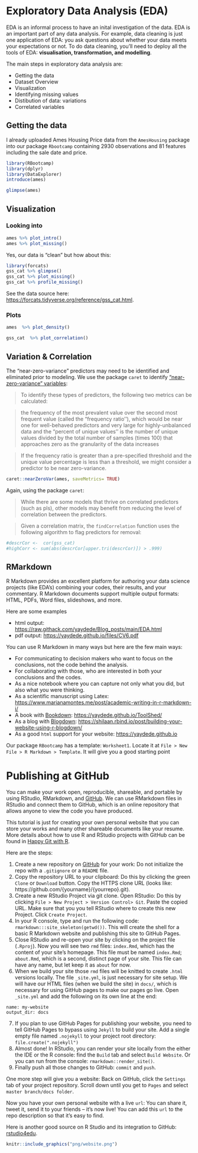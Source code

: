 # Exploratory Data Analysis (EDA)

EDA is an informal process to have an inital investigation of the data.  EDA is an important part of any data analysis.  For example, data cleaning is just one application of EDA: you ask questions about whether your data meets your expectations or not. To do data cleaning, you’ll need to deploy all the tools of EDA: **visualisation, transformation, and modelling**.

The main steps in exploratory data analysis are:

- Getting the data
- Dataset Overview
- Visualization
- Identifying missing values
- Distibution of data: variations
- Correlated variables

## Getting the data

I already uploaded Ames Housing Price data from the `AmesHousing` package into our package `Rbootcamp` containing 2930 observations and 81 features including the sale date and price.

```r
library(RBootcamp)
library(dplyr)
library(DataExplorer)
introduce(ames)
```
```r
glimpse(ames)
```
## Visualization

### Looking into
  
```r
ames %>% plot_intro()
ames %>% plot_missing()
```
  
Yes, our data is "clean" but how about this:

```r
library(forcats)
gss_cat %>% glimpse()
gss_cat %>% plot_missing()
gss_cat %>% profile_missing()
```

See the data source here: <https://forcats.tidyverse.org/reference/gss_cat.html>.

### Plots

```r
ames  %>% plot_density()
```

```r
gss_cat  %>% plot_correlation()
```
  
## Variation & Correlation

The “near-zero-variance” predictors may need to be identified and eliminated prior to modeling.  We use the package `caret` to identify ["near-zero-variance" variables](https://topepo.github.io/caret/pre-processing.html):

> To identify these types of predictors, the following two metrics can be calculated:

> the frequency of the most prevalent value over the second most frequent value (called the “frequency ratio’’), which would be near one for well-behaved predictors and very large for highly-unbalanced data and
> the “percent of unique values’’ is the number of unique values divided by the total number of samples (times 100) that approaches zero as the granularity of the data increases

> If the frequency ratio is greater than a pre-specified threshold and the unique value percentage is less than a threshold, we might consider a predictor to be near zero-variance.

```r
caret::nearZeroVar(ames, saveMetrics= TRUE)
```
  
Again, using the package `caret`:

>While there are some models that thrive on correlated predictors (such as pls), other models may benefit from reducing the level of correlation between the predictors.

>Given a correlation matrix, the `findCorrelation` function uses the following algorithm to flag predictors for removal:

```r
#descrCor <-  cor(gss_cat)
#highCorr <- sum(abs(descrCor[upper.tri(descrCor)]) > .999)
```
  
## RMarkdown

R Markdown provides an excellent platform for authoring your data science projects (like EDA's) combining your codes, their results, and your commentary. R Markdown documents support multiple output formats: HTML, PDFs, Word files, slideshows, and more.

Here are some examples

- html output: <https://raw.githack.com/yaydede/Blog_posts/main/EDA.html>
- pdf output: <https://yaydede.github.io/files/CV6.pdf> 

You can use R Markdown in many ways but here are the few main ways:

- For communicating to decision makers who want to focus on the conclusions, not the code behind the analysis.
- For collaborating with those, who are interested in both your conclusions and the codes. 
- As a nice notebook where you can capture not only what you did, but also what you were thinking.
- As a scientific manuscript using Latex: <https://www.marianamontes.me/post/academic-writing-in-r-markdown-i/>
- A book with [Bookdown](https://bookdown.org): <https://yaydede.github.io/ToolShed/>
- As a blog with [Blogdown](https://bookdown.org/yihui/blogdown/): <https://shilaan.rbind.io/post/building-your-website-using-r-blogdown/>
- As a good `html` support for your website: <https://yaydede.github.io>

Our package `RBootcamp` has a template: `Worksheet1`.  Locate it at `File > New File > R Markdown > Template`.  It will give you a good starting point

# Publishing at GitHub

You can make your work open, reproducible, shareable, and portable by using RStudio, RMarkdown, and [GitHub](https://github.com). We can use RMarkdown files in RStudio and connect them to GitHub, which is an online repository that allows anyone to view the code you have produced.

This tutorial is just for creating your own personal website that you can store your works and many other shareable documents like your resume. More details about how to use R and RStudio projects with GitHub can be found in [Happy Git with R](https://happygitwithr.com/new-github-first.html).

Here are the steps:  

1. Create a new repository on [GitHub](https://github.com) for your work:  Do not initialize the repo with a `.gitignore` or a `README` file. 
2. Copy the repository URL to your clipboard: Do this by clicking the green `Clone` or `Download` button.  Copy the HTTPS clone URL (looks like: https://github.com/{yourname}/{yourrepo}.git).
3. Create a new RStudio Project via git clone. Open RStudio:  Do this by clicking `File > New Project > Version Control> Git`.  Paste the copied URL.  Make sure that you you tell RStudio where to create this new Project. Click `Create Project`.
4. In your R console, type and run the following code: `rmarkdown:::site_skeleton(getwd())`.  This will create the shell for a basic R Markdown website and publishing this site to GitHub Pages.
5. Close RStudio and re-open your site by clicking on the project file (`.Rproj`).  Now you will see two `rmd` files: `index.Rmd`, which has the content of your site’s homepage. This file must be named `index.Rmd`; `about.Rmd`, which is a second, distinct page of your site. This file can have any name, but let keep it as `about` for now.
6. When we build your site those `rmd` files will be knitted to create `.html` versions locally. The file `_site.yml`, is just necessary for site setup.  We will have our HTML files (when we build the site) in `docs/`, which is necessary for using GitHub pages to make our pages go live.  Open `_site.yml` and add the following on its own line at the end:
  
`name: my-website`  
`output_dir: docs`
  
7. If you plan to use GitHub Pages for publishing your website, you need to tell GitHub Pages to bypass using `Jekyll` to build your site.  Add a single empty file named `.nojekyll` to your project root directory: `file.create(".nojekyll")`
8. Almost done!  In RStudio, you can render your site locally from the either the IDE or the R console: find the `Build` tab and select `Build Website`.  Or you can run from the console:  `rmarkdown::render_site()`. 
9.  Finally push all those changes to GitHub: `commit` and `push`. 

One more step will give you a website: Back on GitHub, click the `Settings` tab of your project repository.  Scroll down until you get to `Pages` and select `master branch/docs folder`.  

Now you have your own personal website with a live `url`: You can share it, tweet it, send it to your friends – it’s now live!  You can add this `url` to the repo description so that it’s easy to find.

Here is another good source on R Studio and its integration to GitHub: [rstudio4edu](https://rstudio4edu.github.io/rstudio4edu-book/make-rmd.html).
  
  
```r
knitr::include_graphics("png/website.png")
```  


